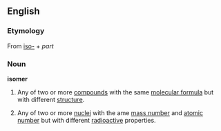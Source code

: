 {{wikipedia}}
==English==
=== Etymology ===
{{etystub}}
From {{Gr.}} [[iso-]] + [[]] ''part''
===Noun===
'''isomer'''
#{{chemistry}} Any of two or more [[compound]]s with the same [[molecular formula]] but with different [[structure]].
#{{physics}} Any of two or more [[nuclei]] with the ame [[mass number]] and [[atomic number]] but with different [[radioactive]] properties.
